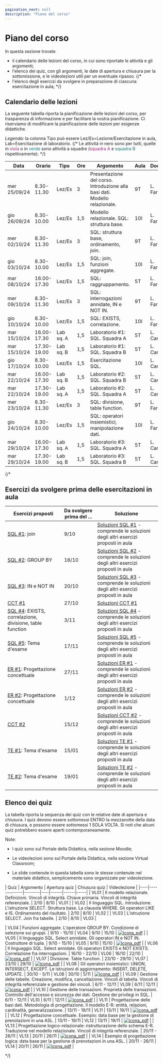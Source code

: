 ---
pagination_next: null
description: "Piano del corso"
---

# Piano del corso

In questa sezione trovate 
- il calendario delle lezioni del corso, in cui sono riportate le attività e gli argomenti;
- l'elenco dei quiz, con gli argomenti, le date di apertura e chiusura per la sottomissione, e le videolezioni utili per un eventuale ripasso.
{/*
- l'elenco degli esercizi da svolgere in preparazione di ciascuna esercitazione in aula;
*/}

## Calendario delle lezioni

La seguente tabella riporta la pianificazione delle lezioni del corso, per trasparenza di informazione e per facilitare la vostra pianificazione. Ci riserviamo di modificare la pianificazione delle lezioni per esigenze didattiche.

_Legenda:_ la colonna Tipo può essere Lez/Es=Lezione/Esercitazione in aula, Lab=Esercitazione di laboratorio.
{/* Le attività in nero sono per tutti, quelle in <font color="mediumvioletred">viola</font> o in <font color="teal">verde</font> sono attività a squadre (<font color="mediumvioletred">squadra A</font> e <font color="teal">squadra B</font> rispettivamente). */}

| Data | Orario | Tipo | Ore | Argomento | Aula | Docente |
|----|-------------|--------|----|------|------|-----|
| mer 25/09/24 | 8.30-11.30 | Lez/Es | 3 | Presentazione del corso. Introduzione alla basi dati. Modello relazionale. | 9T | L. Farinetti |
| gio 26/09/24 | 8.30-10.00 | Lez/Es | 1,5 | Modello relazionale. SQL: struttura base.| 10I | L. Farinetti |
| mer 02/10/24 | 8.30-11.30 | Lez/Es | 3 | SQL: struttura base, ordinamento, join. | 9T | L. Farinetti |
| gio 03/10/24 | 8.30-10.00 | Lez/Es | 1,5 | SQL: join, funzioni aggregate. | 10I | L. Farinetti |
| mar 08/10/24 | 16.00-17.30 | Lez/Es | 1,5 | SQL: raggruppamento. | 5T | L. Farinetti |
| mer 09/10/24 | 8.30-11.30 | Lez/Es | 3 | SQL: interrogazioni annidate, IN e NOT IN. | 9T | L. Farinetti |
| gio 10/10/24 | 8.30-10.00 | Lez/Es | 1,5 | SQL: EXISTS, correlazione. | 10I | L. Farinetti |
| mar 15/10/24 | 16.00-17.30 | Lab sq. A | 1,5 | Laboratorio #1: SQL. Squadra A | 5T | L. Canale |
| mar 15/10/24 | 17.30-19.00 | Lab sq. B | 1,5 | Laboratorio #1: SQL. Squadra B | 5T | L. Canale |
| gio 17/10/24 | 8.30-10.00 | Lez/Es | 1,5 | Esercitazione SQL. | 10I | L. Canale |
| mar 22/10/24 | 16.00-17.30 | Lab sq. B | 1,5 | Laboratorio #2: SQL. Squadra B | 5T | L. Canale |
| mar 22/10/24 | 17.30-19.00 | Lab sq. A | 1,5 | Laboratorio #2: SQL. Squadra A | 5T | L. Canale |
| mer 23/10/24 | 8.30-11.30 | Lez/Es | 3 | SQL: divisione, table function. | 9T | L. Farinetti |
| gio 24/10/24 | 8.30-10.00 | Lez/Es | 1,5 | SQL: operatori insiemistici, manipolazione dati. | 10I | L. Farinetti |
| mar 29/10/24 | 16.00-17.30 | Lab sq. A | 1,5 | Laboratorio #3: SQL. Squadra A | 5T | L. Canale |
| mar 29/10/24 | 17.30-19.00 | Lab sq. B | 1,5 | Laboratorio #3: SQL. Squadra B | 5T | L. Canale |

{/*
## Esercizi da svolgere prima delle esercitazioni in aula

| Esercizi proposti | Da svolgere prima del ... | Soluzione |
|----|-------------|--------|
| [SQL #1](https://farinetti.github.io/materiale-bdcin/Esercizi-SQL_1.pdf): join | 9/10 |  [Soluzioni SQL #1](https://farinetti.github.io/materiale-bdcin/Soluzioni-SQL_1.pdf) - comprende le soluzioni degli altri esercizi proposti in aula |
| [SQL #2](https://farinetti.github.io/materiale-bdcin/Esercizi-SQL_2.pdf): GROUP BY | 16/10 | [Soluzioni SQL #2](https://farinetti.github.io/materiale-bdcin/Soluzioni-SQL_2.pdf) - comprende le soluzioni degli altri esercizi proposti in aula |
| [SQL #3](https://farinetti.github.io/materiale-bdcin/Esercizi-SQL_3.pdf): IN e NOT IN | 20/10 | [Soluzioni SQL #3](https://farinetti.github.io/materiale-bdcin/Soluzioni-SQL_3.pdf) - comprende le soluzioni degli altri esercizi proposti in aula |
| [CCT #1](https://farinetti.github.io/materiale-bdcin/Esercizi-CCT_1.pdf) | 27/10 | [Soluzioni CCT #1](https://farinetti.github.io/materiale-bdcin/Soluzioni-CCT_1.pdf) |
| [SQL #4](https://farinetti.github.io/materiale-bdcin/Esercizi-SQL_4.pdf): EXISTS, correlazione, divisione, table function | 3/11 | [Soluzioni SQL #4](https://farinetti.github.io/materiale-bdcin/Soluzioni-SQL_4.pdf) - comprende le soluzioni degli altri esercizi proposti in aula |
| [SQL #5](https://farinetti.github.io/materiale-bdcin/Esercizi-SQL_5.pdf): Tema d'esame | 17/11 | [Soluzioni SQL #5](https://farinetti.github.io/materiale-bdcin/Soluzioni-SQL_5.pdf) - comprende le soluzioni degli altri esercizi proposti in aula |
| [ER #1](https://farinetti.github.io/materiale-bdcin/Esercizi-ER_1.pdf): Progettazione concettuale | 27/11 | [Soluzioni ER #1](https://farinetti.github.io/materiale-bdcin/Soluzioni-ER_1.pdf) - comprende le soluzioni degli altri esercizi proposti in aula |
| [ER #2](https://farinetti.github.io/materiale-bdcin/Esercizi-ER_2.pdf): Progettazione concettuale | 1/12 | [Soluzioni ER #2](https://farinetti.github.io/materiale-bdcin/Soluzioni-ER_2.pdf) - comprende le soluzioni degli altri esercizi proposti in aula |
| [CCT #2](https://farinetti.github.io/materiale-bdcin/Esercizi-CCT_2.pdf) | 15/12 | [Soluzioni CCT #2](https://farinetti.github.io/materiale-bdcin/Soluzioni-CCT_2.pdf) - comprende le soluzioni degli altri esercizi proposti in aula |
| [TE #1](https://farinetti.github.io/materiale-bdcin/Esercizi-TE_1.pdf): Tema d'esame | 15/01 | [Soluzioni TE #1](https://farinetti.github.io/materiale-bdcin/Soluzioni-TE_1.pdf) - comprende le soluzioni degli altri esercizi proposti in aula  |
| [TE #2](https://farinetti.github.io/materiale-bdcin/Esercizi-TE_2.pdf): Tema d'esame | 19/01 | [Soluzioni TE #2](https://farinetti.github.io/materiale-bdcin/Soluzioni-TE_2.pdf) - comprende le soluzioni degli altri esercizi proposti in aula |

## Elenco dei quiz

La tabella riporta la sequenza dei quiz con le relative date di apertura e chiusura. I quiz devono essere sottomessi ENTRO la mezzanotte della data di chiusura, e possono essere sottomessi 1 SOLA VOLTA. Si noti che alcuni quiz potrebbero essere aperti contemporaneamente.

Note:
- I quiz sono sul Portale della Didattica, nella sezione Moodle;
- Le videolezioni sono sul Portale della Didattica, nella sezione Virtual Classroom;

- Le slide contenute in questa tabella sono le stesse contenute nel materiale didattico, semplicemente sono organizzate per videolezione.

| Quiz | Argomento | Apertura quiz | Chiusura quiz | Videolezione |
|----|-------------|--------|----|------|------|-----|
| VL01 | Il modello relazionale. Definizioni. Vincoli di integrità. Chiave primaria. Vincoli di integrità referenziale. | 2/10 | 8/10 | VL01 |
| VL02 | Il linguaggio SQL. Introduzione. L'istruzione SELECT. Struttura base. La clausola WHERE.  Gli operatori LIKE e IS. Ordinamento del risultato. | 2/10 | 8/10 | VL02 |
| VL03 | L'istruzione SELECT. Join fra tabelle. | 2/10 | 8/10 | VL03 |


| VL04 | Funzioni aggregate. L'operatore GROUP BY. Condizione di selezione sui gruppi. | 9/10 - 15/10 | VL04 | 9/10 | 15/10 | [![icona_pdf](https://farinetti.github.io/materiale-bdcin/iconaPdf.png)](https://farinetti.github.io/materiale-bdcin/VL04-SQL-GroupBy.pdf) |
| VL05 | Il linguaggio SQL. Select annidate. Gli operatori IN e NOT IN. Costruttore di tupla. | 9/10 - 15/10 | VL05 | 9/10 | 15/10 | [![icona_pdf](https://farinetti.github.io/materiale-bdcin/iconaPdf.png)](https://farinetti.github.io/materiale-bdcin/VL05-SQL-In.pdf) |
| VL06 | Il linguaggio SQL. Select annidate. Gli operatori EXISTS e NOT EXISTS. Correlazione fra interrogazioni. | 16/10 - 22/10 | VL06 | 16/10 | 22/10 | [![icona_pdf](https://farinetti.github.io/materiale-bdcin/iconaPdf.png)](https://farinetti.github.io/materiale-bdcin/VL06-SQL-Exists.pdf) |
| VL07 | Divisione. Table function. | 23/10 - 29/10 | VL07 | 23/10 | 29/10 | [![icona_pdf](https://farinetti.github.io/materiale-bdcin/iconaPdf.png)](https://farinetti.github.io/materiale-bdcin/VL07-SQL-TableFunction.pdf) |
| VL08 | Gli operatori insiemistici: UNION, INTERSECT, EXCEPT. Le istruzioni di aggiornamento: INSERT, DELETE, UPDATE. | 30/10 - 5/11 | VL08 | 30/10 | 5/11 | [![icona_pdf](https://farinetti.github.io/materiale-bdcin/iconaPdf.png)](https://farinetti.github.io/materiale-bdcin/VL08-SQL-OpInsiemistici.pdf) |
| VL09 | Gestione delle tabelle. Creazione, modifica, cancellazione. Vincoli di tabella. Vincoli di integrità referenziale e gestione dei vincoli. | 6/11 - 12/11 | VL09 | 6/11 | 12/11 | [![icona_pdf](https://farinetti.github.io/materiale-bdcin/iconaPdf.png)](https://farinetti.github.io/materiale-bdcin/VL09-GestioneTabelle.pdf) |
| VL10 | Gestione delle transazioni. Proprietà delle transazioni. Controllo dell'accesso e sicurezza dei dati. Gestione dei privilegi in SQL. | 6/11 - 12/11 | VL10 | 6/11 | 12/11 | [![icona_pdf](https://farinetti.github.io/materiale-bdcin/iconaPdf.png)](https://farinetti.github.io/materiale-bdcin/VL10-Transazioni-Accesso.pdf) |
| VL11 | Progettazione delle basi dati. Metodologia di progettazione. Il modello E-R: entità, relazioni, cardinalità, generalizzazione. | 13/11 - 19/11 | VL11 | 13/11 | 19/11 | [![icona_pdf](https://farinetti.github.io/materiale-bdcin/iconaPdf.png)](https://farinetti.github.io/materiale-bdcin/VL11-ModelloER.pdf) |
| VL12 | Progettazione concettuale. Esempio: data base per la gestione di prenotazioni in una ASL. | 13/11 - 19/11 | VL12 | 13/11 | 19/11 | [![icona_pdf](https://farinetti.github.io/materiale-bdcin/iconaPdf.png)](https://farinetti.github.io/materiale-bdcin/VL12-ProgettazioneConcettuale.pdf) |
| VL13 | Progettazione logico-relazionale: ristrutturazione dello schema E-R. Traduzione nel modello relazionale. Vincoli di integrità referenziale. | 20/11 - 26/11 | VL13 | 20/11 | 26/11 | [![icona_pdf](https://farinetti.github.io/materiale-bdcin/iconaPdf.png)](https://farinetti.github.io/materiale-bdcin/VL13-ProgettazioneLogica.pdf) |
| VL14 | Esempio di progettazione logica: data base per la gestione di prenotazioni in una ASL. | 20/11 - 26/11 | VL14 | 20/11 | 26/11 | [![icona_pdf](https://farinetti.github.io/materiale-bdcin/iconaPdf.png)](https://farinetti.github.io/materiale-bdcin/VL14-EsempioProgLogica.pdf) |

*/}
